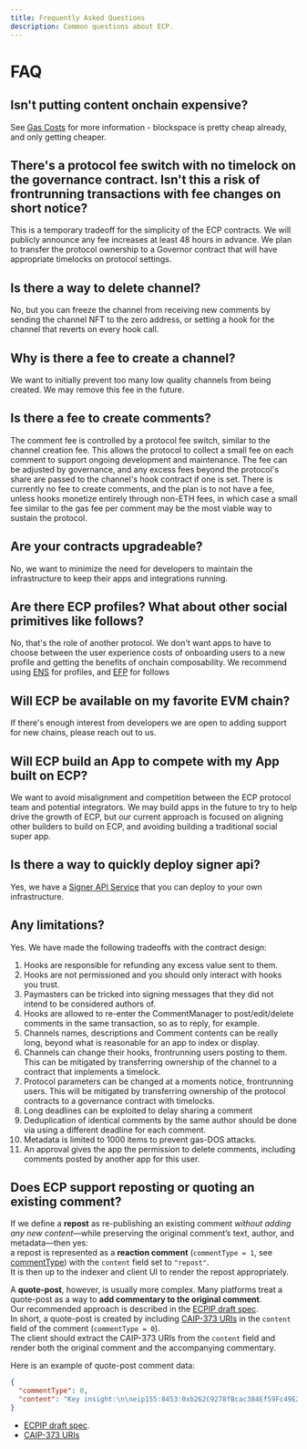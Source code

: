 ```yaml
---
title: Frequently Asked Questions
description: Common questions about ECP.
---
```


# FAQ

## Isn't putting content onchain expensive?

See [Gas Costs](/gas-costs) for more information - blockspace is pretty cheap already, and only getting cheaper.

## There's a protocol fee switch with no timelock on the governance contract. Isn't this a risk of frontrunning transactions with fee changes on short notice?

This is a temporary tradeoff for the simplicity of the ECP contracts. We will publicly announce any fee increases at least 48 hours in advance. We plan to transfer the protocol ownership to a Governor contract that will have appropriate timelocks on protocol settings.

## Is there a way to delete channel?

No, but you can freeze the channel from receiving new comments by sending the channel NFT to the zero address, or setting a hook for the channel that reverts on every hook call.

## Why is there a fee to create a channel?

We want to initially prevent too many low quality channels from being created. We may remove this fee in the future.

## Is there a fee to create comments?

The comment fee is controlled by a protocol fee switch, similar to the channel creation fee. This allows the protocol to collect a small fee on each comment to support ongoing development and maintenance. The fee can be adjusted by governance, and any excess fees beyond the protocol's share are passed to the channel's hook contract if one is set.
There is currently no fee to create comments, and the plan is to not have a fee, unless hooks monetize entirely through non-ETH fees, in which case a small fee similar to the gas fee per comment may be the most viable way to sustain the protocol.

## Are your contracts upgradeable?

No, we want to minimize the need for developers to maintain the infrastructure to keep their apps and integrations running.

## Are there ECP profiles? What about other social primitives like follows?

No, that's the role of another protocol. We don't want apps to have to choose between the user experience costs of onboarding users to a new profile and getting the benefits of onchain composability. We recommend using [ENS](https://ens.domains) for profiles, and [EFP](https://efp.app) for follows

## Will ECP be available on my favorite EVM chain?

If there's enough interest from developers we are open to adding support for new chains, please reach out to us.

## Will ECP build an App to compete with my App built on ECP?

We want to avoid misalignment and competition between the ECP protocol team and potential integrators. We may build apps in the future to try to help drive the growth of ECP, but our current approach is focused on aligning other builders to build on ECP, and avoiding building a traditional social super app.

## Is there a way to quickly deploy signer api?

Yes, we have a [Signer API Service](/demos/signer-api-service) that you can deploy to your own infrastructure.

## Any limitations?

Yes. We have made the following tradeoffs with the contract design:

1. Hooks are responsible for refunding any excess value sent to them.
1. Hooks are not permissioned and you should only interact with hooks you trust.
1. Paymasters can be tricked into signing messages that they did not intend to be considered authors of.
1. Hooks are allowed to re-enter the CommentManager to post/edit/delete comments in the same transaction, so as to reply, for example.
1. Channels names, descriptions and Comment contents can be really long, beyond what is reasonable for an app to index or display.
1. Channels can change their hooks, frontrunning users posting to them. This can be mitigated by transferring ownership of the channel to a contract that implements a timelock.
1. Protocol parameters can be changed at a moments notice, frontrunning users. This will be mitigated by transferring ownership of the protocol contracts to a governance contract with timelocks.
1. Long deadlines can be exploited to delay sharing a comment
1. Deduplication of identical comments by the same author should be done via using a different deadline for each comment.
1. Metadata is limited to 1000 items to prevent gas-DOS attacks.
1. An approval gives the app the permission to delete comments, including comments posted by another app for this user.

## Does ECP support reposting or quoting an existing comment?

If we define a **repost** as re-publishing an existing comment _without adding any new content_—while preserving the original comment’s text, author, and metadata—then yes:  
a repost is represented as a **reaction comment** (`commentType = 1`, see [commentType](./comment-data-props.mdx#commentType)) with the `content` field set to `"repost"`.  
It is then up to the indexer and client UI to render the repost appropriately.

A **quote-post**, however, is usually more complex. Many platforms treat a quote-post as a way to **add commentary to the original comment**.  
Our recommended approach is described in the [ECPIP draft spec](https://github.com/ecp-eth/ECPIP/discussions/2).  
In short, a quote-post is created by including [CAIP-373 URIs](https://chainagnostic.org/CAIPs/caip-373) in the `content` field of the comment (`commentType = 0`).  
The client should extract the CAIP-373 URIs from the `content` field and render both the original comment and the accompanying commentary.

Here is an example of quote-post comment data:

```json
{
  "commentType": 0,
  "content": "Key insight:\n\neip155:8453:0xb262C9278fBcac384Ef59Fc49E24d800152E19b1:call:0x8c20d5876bbab7fa5d988676b01e9b5b72913319de5b835063fa8751ea1155078de81034"
}
```

- [ECPIP draft spec](https://github.com/ecp-eth/ECPIP/discussions/2).
- [CAIP-373 URIs](https://chainagnostic.org/CAIPs/caip-373)
